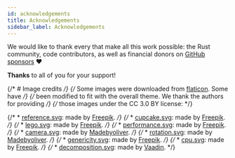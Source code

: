 ```yaml
---
id: acknowledgements
title: Acknowledgements
sidebar_label: Acknowledgements
---
```


We would like to thank every that make all this work possible: the Rust community,
code contributors, as well as financial donors on [GitHub sponsors](https://github.com/sponsors/dimforge) ♥

**Thanks** to all of you for your support!

{/* # Image credits */}
{/* Some images were downloaded from [flaticon](https://www.flaticon.com). Some have */}
{/* been modified to fit with the overall theme. We thank the authors for providing */}
{/* those images under the CC 3.0 BY license: */}

{/* * <u>reference.svg</u>: made by [Freepik](https://www.freepik.com). */}
{/* * <u>cupcake.svg</u>: made by [Freepik](https://www.freepik.com). */}
{/* * <u>lego.svg</u>: made by [Freepik](https://www.freepik.com). */}
{/* * <u>performance.svg</u>: made by [Freepik](https://www.freepik.com). */}
{/* * <u>camera.svg</u>: made by [Madebyoliver](https://www.flaticon.com/authors/madebyoliver). */}
{/* * <u>rotation.svg</u>: made by [Madebyoliver](https://www.flaticon.com/authors/madebyoliver). */}
{/* * <u>genericity.svg</u>: made by [Freepik](https://www.freepik.com). */}
{/* * <u>cpu.svg</u>: made by [Freepik](https://www.freepik.com). */}
{/* * <u>decomposition.svg</u>: made by [Vaadin](https://www.flaticon.com/authors/vaadin). */}
